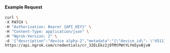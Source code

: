 #### Example Request

```bash
curl \
-X PATCH \
-H "Authorization: Bearer {API_KEY}" \
-H "Content-Type: application/json" \
-H "Ngrok-Version: 2" \
-d '{"description":"device alpha-2","metadata":"{\"device_id\": \"d5111ba7-0cc5-4ba3-8398-e6c79e4e89c2\"}"}' \
https://api.ngrok.com/credentials/cr_32ELEkz2jOTMtPWtYLYm5yxBjvW
```
